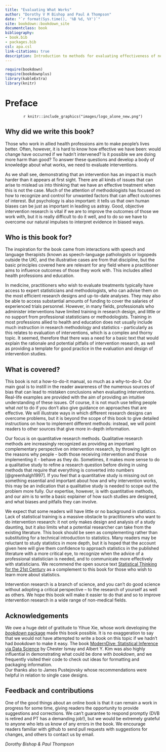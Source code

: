 ```yaml
--- 
title: "Evaluating What Works"
author: "Dorothy V M Bishop and Paul A Thompson"
date: "`r format(Sys.time(), '%B %d, %Y')`"
site: bookdown::bookdown_site
documentclass: book
bibliography:
- book.bib
- packages.bib
csl: apa.csl
link-citations: true
description: Introduction to methods for evaluating effectiveness of non-medical interventions
---
```


```r
require(bookdown)
require(bookdownplus)
library(kableExtra)
library(knitr)
```

# Preface {-}
<!---- for include_image you need bookdownplus package. This was problematic so I now have the include_graphics version-->
\markboth{Preface}{} <!---- from stack overflow - attempt to fix problem with bookdown missing chapter headings, not sure if it works -->
\vspace{0.1in}
<!---- Useful information on bibtext formatting from Zotero is here: https://retorque.re/zotero-better-bibtex/citing/ -->
<center>
`r knitr::include_graphics("images/logo_alone_new.png")`
</center>

\vspace{0.1in}


## Why did we write this book? {-}

Those who work in allied health professions aim to make people's lives better. Often, however, it is hard to know how effective we have been: would change have occurred if we hadn't intervened? Is it possible we are doing more harm than good? To answer these questions and develop a body of knowledge about what works, we need to evaluate interventions.  

As we shall see, demonstrating that an intervention has an impact is much harder than it appears at first sight. There are all kinds of issues that can arise to mislead us into thinking that we have an effective treatment when this is not the case. Much of the attention of methodologists has focused on how to recognize and control for unwanted factors that can affect outcomes of interest. But psychology is also important: it tells us that own human biases can be just as important in leading us astray. Good, objective intervention research is vital if we are to improve the outcomes of those we work with, but it is really difficult to do it well, and to do so we have to overcome our natural impulses to interpret evidence in biased ways.

## Who is this book for? {-}

The inspiration for the book came from interactions with speech and language therapists (known as speech-language pathologists or logopeds outside the UK), and the illustrative cases are from that discipline, but the basic principles covered here are relevant for any field where a practitioner aims to influence outcomes of those they work with. This includes allied health professions and education.  

In medicine, practitioners who wish to evaluate treatments typically have access to expert statisticians and methodologists, who can advise them on the most efficient research designs and up-to-date analyses. They may also be able to access substantial amounts of funding to cover the salaries of experienced trials personnel. However, in many fields, professionals who administer interventions have limited training in research design, and little or no support from professional statisticians or methodologists. Training in most professions allied to health and education does not usually include much instruction in research methodology and statistics - particularly as this relates to evaluation of interventions, which is a complex and thorny topic. It seemed, therefore that there was a need for a basic text that would explain the rationale and potential pitfalls of intervention research, as well as providing a template for good practice in the evaluation and design of intervention studies. 

## What is covered? {-}

This book is not a how-to-do-it manual, so much as a why-to-do-it. Our main goal is to instill in the reader awareness of the numerous sources of bias that can lead to mistaken conclusions when evaluating interventions. Real-life examples are provided with the aim of providing an intuitive understanding of these issues. Of course, it is not much use telling people what _not_ to do if you don't also give guidance on approaches that are effective. We will illustrate ways in which different research designs can overcome problems, but it is beyond the scope of this book to give detailed instructions on how to implement different methods: instead, we will point readers to other sources that give more in-depth information. 

Our focus is on quantitative research methods. Qualitative research methods are increasingly recognized as providing an important complementary perspective on intervention research, by throwing light on the reasons why people - both those receiving intervention and those implementing it - behave as they do. Sometimes, it makes more sense to do a qualitative study to refine a research question before diving in using methods that require that everything is converted into numbers [@greenhalgh1997]. If you feel that a quantitative study is missing out on something essential and important about how and why intervention works, this may be an indication that a qualitative study is needed to scope out the problem more fully. Our expertise, however, is with quantitative methods, and our aim is to write a basic explainer of how such studies are designed, and what biases and pitfalls they can involve. 

We expect that some readers will have little or no background in statistics. Lack of statistical training is a massive obstacle to practitioners who want to do intervention research: it not only makes design and analysis of a study daunting, but it also limits what a potential researcher can take from the existing literature. This book should be seen as complementing rather than substituting for a technical introduction to statistics. Many readers may be reluctant to study statistics in more depth, but it is hoped that the account given here will give them confidence to approach statistics in the published literature with a more critical eye, to recognize when the advice of a professional statistician is needed, and to communicate more effectively with statisticians. We recommend the open source text [Statistical Thinking for the 21st Century](https://github.com/statsthinking21/statsthinking21) as a complement to this book for those who wish to learn more about statistics.  

Intervention research is a branch of science, and you can't do good science without adopting a critical perspective – to the research of yourself as well as others. We hope this book will make it easier to do that and so to improve intervention research in a wide range of non-medical fields. 

## Acknowledgements {-}
We owe a huge debt of gratitude to Yihue Xie, whose work developing the [_bookdown_ package](https://bookdown.org/) made this book possible. It is no exaggeration to say that we would not have attempted to write a book on this topic if we hadn't had _bookdown_ to make it easy. The book [ModernDive: Statistical Inference via Data Science](https://moderndive.com/) by Chester Ismay and Albert Y. Kim was also highly influential in demonstrating what could be done with _bookdown_, and we frequently visited their code to check out ideas for formatting and packaging information.  
Our thanks also to James Pustejovsky whose recommendations were helpful in relation to single case designs. 

## Feedback and contributions {-}
One of the good things about an online book is that it can remain a work in progress for some time, giving readers the opportunity to provide suggestions and corrections. We can't guarantee to respond promptly (DVB is retired and PT has a demanding job!), but we would be extremely grateful to anyone who lets us know of any errors in the book. We encourage readers familiar with github to send pull requests with suggestions for changes, and others to contact us by email. 




_Dorothy Bishop \& Paul Thompson_

